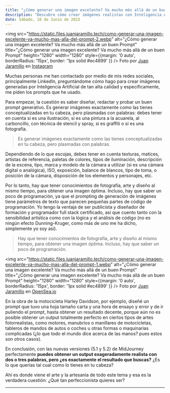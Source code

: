 ```yaml
---
title: "¿Cómo generar una imagen excelente? Va mucho más allá de un buen Prompt"
description: "Descubre cómo crear imágenes realistas con Inteligencia Artificial. Diseño, redacción, programación y conocimientos artísticos se combinan para lograr resultados asombrosos."
date: Sábado, 10 de Junio de 2023
---
```


<img src="https://static.files.juanjaramillo.tech/como-generar-una-imagen-excelente-va-mucho-mas-alla-del-prompt-2.webp" alt="¿Cómo generar una imagen excelente? Va mucho más allá de un buen Prompt" title="¿Cómo generar una imagen excelente? Va mucho más allá de un buen Prompt" height="1280" width="1280" style={{margin: '0 auto', borderRadius: '15px', border: '1px solid #ec4899' }} />
Foto por [Juan Jaramillo](https://linkedin.com/in/juan-jaramillo-ai/) en [Instagram](https://www.instagram.com/p/Csg3OMSJ0Xb/?utm_source=ig_web_copy_link&igshid=MzRlODBiNWFlZA==)

Muchas personas me han contactado por medio de mis redes sociales, principalmente LinkedIn, preguntándome cómo hago para crear imágenes generadas por Inteligencia Artificial de tan alta calidad y específicamente, me piden los prompts que he usado.

Para empezar, la cuestión es saber diseñar, redactar y probar un buen prompt generativo. Es generar imágenes exactamente como las tienes conceptualizadas en tu cabeza, pero plasmadas con palabras: debes tener en cuenta si es una ilustración, si es una pintura a la acuarela, al carboncillo, con técnica de stencil y spray, si es graffiti o si es una fotografía.

> Es generar imágenes exactamente como las tienes conceptualizadas en tu cabeza, pero plasmadas con palabras.

Dependiendo de lo que escojas, debes tener en cuenta texturas, matices, artistas de referencia, paletas de colores, tipos de iluminación, descripción de la escena, tipo, marca y modelo de la cámara a utilizar (si es una cámara digital o analógica), ISO, exposición, balance de blancos, tipo de toma, o posición de la cámara, disposición de los elementos y personajes, etc.

Por lo tanto, hay que tener conocimientos de fotografía, arte y diseño al mismo tiempo, para obtener una imagen óptima. Incluso, hay que saber un poco de programación, ya que el prompting de generación de imágenes tiene parámetros de texto que parecen pequeñas partes de código de programación. Yo tengo la ventaja de ser publicista y diseñador de formación y programador full stack certificado, así que cuento tanto con la sensibilidad artística como con la lógica y el análisis de código (no es ningún efecto Dunning-Kruger, como más de uno me ha dicho, simplemente yo soy así).

> Hay que tener conocimientos de fotografía, arte y diseño al mismo tiempo, para obtener una imagen óptima. Incluso, hay que saber un poco de programación.

<img src="https://static.files.juanjaramillo.tech/como-generar-una-imagen-excelente-va-mucho-mas-alla-del-prompt-1.webp" alt="¿Cómo generar una imagen excelente? Va mucho más allá de un buen Prompt" title="¿Cómo generar una imagen excelente? Va mucho más allá de un buen Prompt" height="1280" width="1280" style={{margin: '0 auto', borderRadius: '15px', border: '1px solid #ec4899' }} />
Foto por [Juan Jaramillo](https://linkedin.com/in/juan-jaramillo-ai/) en [OpenSea.io](https://opensea.io/assets/ethereum/0x495f947276749ce646f68ac8c248420045cb7b5e/666015493462005468676759598870249274191175984976506015201021253872443719681/)

En la obra de la motocicleta Harley Davidson, por ejemplo, diseñé un prompt que tuvo una hoja tamaño carta y una hora de ensayo y error y de ir puliendo el prompt, hasta obtener un resultado decente, porque aún no es posible obtener un output totalmente perfecto en ciertos tipos de artes fotorrealistas, como motores, manubrios o manillares de motocicletas, tableros de mandos de autos o coches u otras formas o maquinarias complicadas (¿lo que todo el mundo dice acerca de las manos? pues estos son otros casos).

En conclusión, con las nuevas versiones (5.1 y 5.2) de MidJourney perfectamente **puedes obtener un output exageradamente realista con dos o tres palabras, pero ¿es exactamente el resultado que buscas?** ¿Es lo que querías tal cual como lo tienes en tu cabeza?

Ahí es donde viene el arte y la artesanía de todo este tema y esa es la verdadera cuestión: ¿Qué tan perfeccionista quieres ser?

---